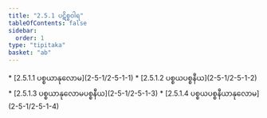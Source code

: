 ```yaml
---
title: "2.5.1 ပဋိစ္စဝါရ"
tableOfContents: false
sidebar:
  order: 1
type: "tipitaka"
basket: "ab"
---
```



<DynamicBreadcrumb />



<TableOfContents>
* [2.5.1.1 ပစ္စယာနုလောမ](2-5-1/2-5-1-1)
* [2.5.1.2 ပစ္စယပစ္စနီယ](2-5-1/2-5-1-2)
* [2.5.1.3 ပစ္စယာနုလောမပစ္စနီယ](2-5-1/2-5-1-3)
* [2.5.1.4 ပစ္စယပစ္စနီယာနုလောမ](2-5-1/2-5-1-4)
</TableOfContents>